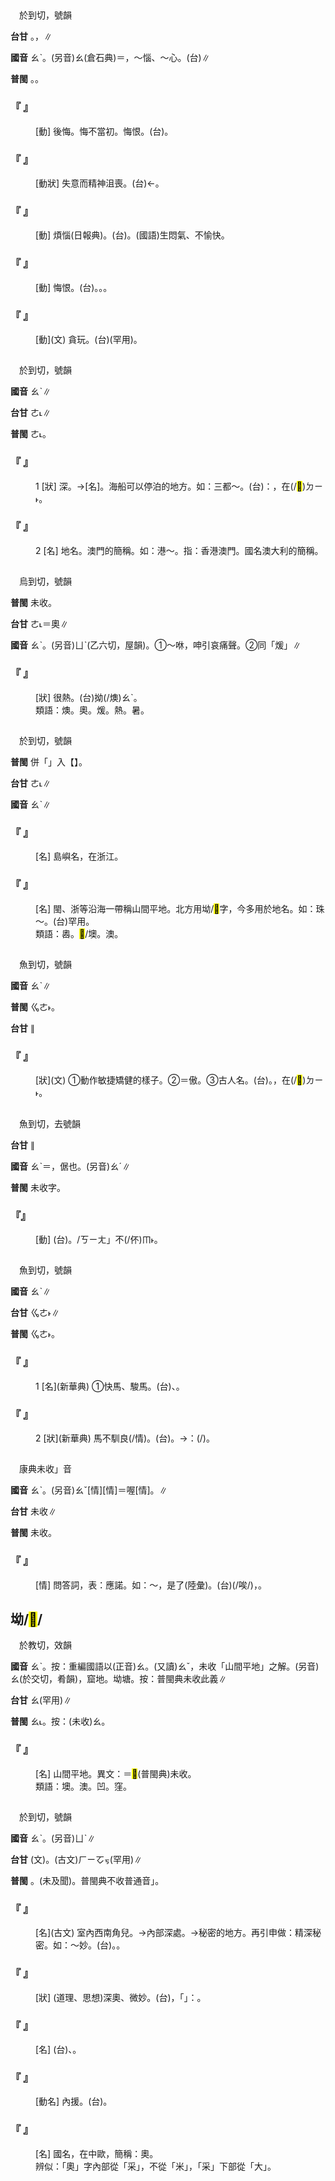 
=={{ruby|懊|ㄠˋ}}==

　於到切，號韻

'''台甘''' {{ruby|(文)|ㄜ˪}}。{{ruby|(語)|ㄠ˪}}，{{ruby|懊|ㄠ˪}}{{ruby|惱|ㄋㄠˋ}}∥

'''國音''' <rt>ㄠˋ</rt>。(另音)<rt>ㄠ</rt>(倉石典)＝{{ruby|熬|ㄠ}}，～惱、～心。(台){{ruby|無|ㆠㄜˊ}}{{ruby|清|ㄑㄧㄥ}}{{ruby|彩|ㄘㄞˋ}}∥

'''普閩''' {{ruby|(文)|ㄜ˪}}。{{ruby|(白)|ㄠ˪}}。

    

==='''『 {{ruby|懊|ㄠˋ}}{{ruby|悔|ㄏㄨㄟˇ}}』'''===
: [動] 後悔。悔不當初。悔恨。(台){{ruby|反|ㄏㄨㄢˋ}}{{ruby|悔|ㄏㄨㆤˋ}}。
    

==='''『 {{ruby|懊|ㄠˋ}}{{ruby|喪|ㄙㄤˋ}}』'''===
: [動狀] 失意而精神沮喪。(台){{ruby|失|ㄒㄧㆵ}}{{ruby|志|ㄐㄧ˪}}←{{ruby|垂|ㄙㄨㆤˊ}}{{ruby|頭|ㄊㄠˊ}}{{ruby|喪|ㄙㆲ˪}}{{ruby|志|ㄐㄧ˪}}。
    

==='''『 {{ruby|懊|ㄠˋ}}{{ruby|惱|ㄋㄠˇ}}』'''===
: [動] 煩惱(日報典)。(台){{ruby|懊|ㄠ˪}}{{ruby|惱|ㄋㄠˋ}}。(國語)生悶氣、不愉快。
    

==='''『 {{ruby|懊|ㄠˋ}}{{ruby|恨|ㄏㄣˋ}}』'''===
: [動] 悔恨。(台){{ruby|怨|ㄨㄢ˪}}{{ruby|恨|ㄏㄧㄣ˫}}{{ruby|/|ㄏㄨㄣ˫}}。{{ruby|受|ㄒㄧㄨ˫}}{{ruby|氣|ㄎㄧ˪}}。{{ruby|鬱|ㄨㆵ}}{{ruby|卒|ㄗㄨㆵ}}。
    

==='''『 {{ruby|懊|ㄠˋ}}』'''===
: [動](文) 貪玩。(台){{ruby|愛|ㄞ˪}}{{ruby|<mark>&#xffae6;</mark>|ㄑㄧㆵ}}{{ruby|<mark>&#xffaec;</mark>|ㄊㄜˊ}}(罕用)。
    

=={{ruby|澳|ㄠˋ}}==

　於到切，號韻

'''國音''' <rt>ㄠˋ</rt>∥

'''台甘''' <rt>ㄜ˪</rt>∥

'''普閩''' <rt>ㄜ˪</rt>。

    

==='''『 {{ruby|澳|ㄠˋ}}』'''===
:1  [狀] 深。→[名]。海船可以停泊的地方。如：三都～。(台){{ruby|按|ㄢ˪}}：{{ruby|台|ㄉㄞˊ}}{{ruby|灣|ㄨㄢˊ}}{{ruby|有|ㄨ˫}}{{ruby|蘇|ㄙㆦ}}{{ruby|澳|ㄜ˪}}，在(/<mark>&#xf9853;</mark>)<rt>ㄉㄧ˫</rt>{{ruby|台|ㄉㄞˊ}}{{ruby|島|ㄉㄜˋ}}{{ruby|東|ㄉㄤ}}{{ruby|北|ㄅㄚㆶ}}{{ruby|角|ㄍㄚㆶ}}。
    

==='''『 {{ruby|澳|ㄠˋ}}』'''===
:2  [名] 地名。澳門的簡稱。如：港～。指：香港澳門。國名澳大利的簡稱。
    

=={{ruby|燠|ㄠˋ}}==

　烏到切，號韻

'''普閩''' 未收。

'''台甘''' <rt>ㄜ˪</rt>＝奧∥

'''國音''' <rt>ㄠˋ</rt>。(另音)<rt>ㄩˋ</rt>(乙六切，屋韻)。①～咻，呻引哀痛聲。②同「煖」∥

    

==='''『 {{ruby|燠|ㄠˋ}}』'''===
: [狀] 很熱。(台)拗(/燠)<rt>ㄠˋ</rt>{{ruby|鬱|ㄨㆵ}}{{ruby|熱|ㄌㄨㄚㆷ ͘}}{{ruby|/|ㆡㄨㄚㆷ ͘}}。
:類語：燠。奧。煖。熱。暑。
:
    

=={{ruby|嶴|ㄠˋ}}==

　於到切，號韻

'''普閩''' 併「{{ruby|嶴|ㄠˋ}}」入【{{ruby|<mark>&#xffb45;</mark>|ㄜ˪}}】。

'''台甘''' <rt>ㄜ˪</rt>∥

'''國音''' <rt>ㄠˋ</rt>∥

    

==='''『 {{ruby|嶴|ㄠˋ}}{{ruby|懸|ㄒㄩㄢˊ}}』'''===
: [名] 島嶼名，在浙江。
    

==='''『 {{ruby|嶴|ㄠˋ}}』'''===
: [名] 閩、浙等沿海一帶稱山間平地。北方用坳/<mark>&#xffb40;</mark>字，今多用於地名。如：珠～。(台)罕用。
:類語：嶴。<mark>&#xffb46;</mark>/墺。澳。
:
    

=={{ruby|奡|ㄠˋ}}==

　魚到切，號韻

'''國音''' <rt>ㄠˋ</rt>∥

'''普閩''' <rt>ㆣㄜ˫</rt>。

'''台甘''' {{ruby|(文)|ㄫㆦ˫}}∥

    

==='''『 {{ruby|奡|ㄠˋ}}』'''===
: [狀](文) ①動作敏捷矯健的樣子。②＝傲。③古人名。(台){{ruby|古|ㄍㆦˋ}}{{ruby|早|ㄗㄚˋ}}{{ruby|人|ㄌㄤˊ}}{{ruby|名|ㄇㄧㄚˊ}}。{{ruby|因|ㄧㄣ}}{{ruby|為|ㄨㄧ˫}}{{ruby|有|ㄨ˫}}{{ruby|力|ㄌㄚㆵ ͘}}，{{ruby|會|ㄨㆤ˫}}{{ruby|/|ㆤ˫}}{{ruby|<mark>&#xffadf;</mark>|ㄉㄤˋ}}在(/<mark>&#xf9853;</mark>)<rt>ㄉㄧ˫</rt>{{ruby|陸|ㄌㄧㆦㆶ ͘}}{{ruby|上|ㄒㄧㆲ˫}}{{ruby|行|ㄍㄧㆩˊ}}{{ruby|船|ㄗㄨㄣˊ}}{{ruby|出|ㄘㄨㆵ}}{{ruby|名|ㄇㄧㄚˊ}}。
    

=={{ruby|謷|ㄠˋ}}==

　魚到切，去號韻

'''台甘''' {{ruby|(文)|ㆣㄜˊ}}{{ruby|。|ㆣㄜ˫}}{{ruby|。|ㄫㆦˊ}}{{ruby|。|ㄫㆦ˫}}∥

'''國音''' <rt>ㄠˋ</rt>＝{{ruby|傲|ㄠˋ}}，倨也。(另音)<rt>ㄠˊ</rt>∥

'''普閩''' 未收字。

    

==='''『{{ruby|謷|ㄠˋ}}』'''===
: [動] (台){{ruby|講|ㄍㆲˋ}}{{ruby|→|ㄍㆲ}}{{ruby|別|ㄅㄚㆵ}}{{ruby|人|ㄌㄤˊ}}{{ruby|丌|ㆤ}}{{ruby|歹|ㄆㆮˋ}}{{ruby|/|ㄆㄞˋ}}{{ruby|話|ㄨㆤ˫}}。{{ruby|鏘|ㄑㄧㄤ}}{{ruby|鏘|ㄑㄧㄤ}}/{{ruby|「|ㄎㄧㄤ}}<rt>ㄎㄧㄤ</rt>」{{ruby|叫|ㄍㄧㄜ˪}}不(/伓)<rt>ㆬ˫</rt>{{ruby|肯|ㄎㄧㄥˋ}}{{ruby|聽|ㄊㄧㆩ}}{{ruby|人|ㄌㄤˊ}}{{ruby|丌|ㆤ}}{{ruby|話|ㄨㆤ˫}}。
    

=={{ruby|驁|ㄠˋ}}==

　魚到切，號韻

'''國音''' <rt>ㄠˋ</rt>∥

'''台甘''' <rt>ㆣㄜ˫</rt>{{ruby|/|ㄫㆦ˫}}{{ruby|。|ㆣㄜˊ}}{{ruby|/|ㄫㆦˊ}}∥

'''普閩''' <rt>ㆣㄜ˫</rt>。

    

==='''『 {{ruby|驁|ㄠˋ}}』'''===
:1  [名](新華典) ①快馬、駿馬。(台){{ruby|快|ㄎㄨㄞ˪}}{{ruby|馬|ㄇㄚˋ}}{{ruby|/|ㆠㆤˋ}}、{{ruby|駿|ㄗㄨㄣ˪}}{{ruby|馬|ㆠㆤˋ}}。
    

==='''『 {{ruby|驁|ㄠˋ}}』'''===
:2  [狀](新華典) 馬不馴良(/情)。(台){{ruby|馬|ㆠㆤˋ}}{{ruby|無|ㆠㄜˊ}}{{ruby|馴|ㄙㄨㄣˊ}}。→{{ruby|譬|ㄆㄧ˪}}{{ruby|喻|ㆡㄨ˫}}{{ruby|/|ㄌㄨ˫}}：{{ruby|人|ㄌㄤˊ}}{{ruby|無|ㆠㄜˊ}}{{ruby|順|ㄙㄨㄣ˫}}{{ruby|情|ㄐㄧㄥˊ}}(/{{ruby|良|ㄌㄧㆲˊ}})。
    

=={{ruby|噢|ㄠˋ}}==

　康典未收{{ruby|「|ㄠˋ}}」音

'''國音''' <rt>ㄠˋ</rt>。(另音)<rt>ㄠˇ</rt>[情]{{ruby|。|ㄡˋ}}[情]{{ruby|。|ㄛ}}＝喔{{ruby|。|·ㄛ}}[情]。{{ruby|(文)|ㄩˋ}}∥

'''台甘''' 未收∥

'''普閩''' 未收。

    

==='''『 {{ruby|噢|ㄠˋ}}』'''===
: [情] 問答詞，表：應諾。如：～，是了(陸彙)。(台){{ruby|哈|ㄏㆩ˪}}(/唉/{{ruby|誒|ㄏㆥ˪}})，{{ruby|著|ㄉㄧㄜㆷ ͘}}。
    

==坳/<mark>&#xffafe;</mark>/{{ruby|<mark>&#xffb40;</mark>|ㄠˋ}}==

　於教切，效韻

'''國音''' <rt>ㄠˋ</rt>。按：重編國語以(正音)<rt>ㄠ</rt>。(又讀)<rt>ㄠˇ</rt>{{ruby|、|ㄠˋ}}，未收「山間平地」之解。(另音)<rt>ㄠ</rt>(於交切，肴韻)，窟地。坳塘。按：普閩典未收此義∥

'''台甘''' <rt>ㄠ</rt>{{ruby|。|ㄠˋ}}(罕用)∥

'''普閩''' <rt>ㄠ˪</rt>。按：(未收)<rt>ㄠ</rt>。

    

==='''『 {{ruby|坳|ㄠˋ}}』'''===
: [名] 山間平地。異文：{{ruby|<mark>&#xffb45;</mark>|ㄠˋ}}＝<mark>&#xffb46;</mark>(普閩典)未收。
:類語：墺。澳。凹。窪。
:
    

=={{ruby|奧|ㄠˋ}}==

　於到切，號韻

'''國音''' <rt>ㄠˋ</rt>。(另音)<rt>ㄩˋ</rt>∥

'''台甘''' (文){{ruby|(常)|ㄜ˪}}。(古文)<rt>ㄏㄧㆦㆶ</rt>{{ruby|。|ㄘㄨㄢ˪}}(罕用)∥

'''普閩''' {{ruby|(文)|ㄜ˪}}。{{ruby|(白)|ㄠ˪}}(未及聞)。普閩典不收普通音{{ruby|「|ㄩˋ}}」。

    

==='''『 {{ruby|奧|ㄠˋ}}』'''===
: [名](古文) 室內西南角兒。→內部深處。→秘密的地方。再引申做：精深秘密。如：～妙。(台){{ruby|奧|ㄜ˪}}{{ruby|妙|ㆠㄧㄠ˫}}。{{ruby|深|ㄑㄧㆬ}}{{ruby|奧|ㄜ˪}}{{ruby|神|ㄒㄧㄣˊ}}{{ruby|妙|ㆠㄧㄠ˫}}{{ruby|難|ㄌㄢˊ}}{{ruby|得|ㄉㄧㆵ}}{{ruby|了|ㄌㄧㄠˋ}}{{ruby|解|ㄍㄞˋ}}。
    

==='''『 {{ruby|奧|ㄠˋ}}{{ruby|妙|ㄇㄧㄠˋ}}』'''===
: [狀] (道理、思想)深奧、微妙。(台){{ruby|奧|ㄜ˪}}{{ruby|妙|ㆠㄧㄠ˫}}，{{ruby|或|ㄧㄚㆷ ͘}}{{ruby|讀|ㄊㄚㆶ ͘}}「{{ruby|奧|ㄠ˪}}{{ruby|妙|ㆠㄧㄠ˫}}」{{ruby|則|ㄐㄧㆤㆶ}}{{ruby|諧|ㄏㄞˊ}}：{{ruby|<mark>&#xffbd2;</mark>|ㄠ˪}}{{ruby|妙|ㆠㄧㄠ˫}}。
    

==='''『 {{ruby|奧|ㄠˋ}}{{ruby|義|ㄧˋ}}』'''===
: [名] (台){{ruby|深|ㄑㄧㆬ}}{{ruby|奧|ㄜ˪}}、{{ruby|精|ㄐㄧㄥ}}{{ruby|密|ㆠㄧㆵ ͘}}{{ruby|丌|ㆤ}}{{ruby|義|ㆣㄧ˫}}{{ruby|理|ㄌㄧˋ}}。
    

==='''『 {{ruby|奧|ㄠˋ}}{{ruby|援|ㄩㄢˊ}}』'''===
: [動名] 內援。(台){{ruby|稱|ㄑㄧㄥ}}{{ruby|極|ㄍㄧㆤㆶ ͘}}{{ruby|力|ㄌㄧㆤㆶ ͘}}{{ruby|援|ㄨㄢˊ}}{{ruby|助|ㄗㆦ˫}}。
    

==='''『 {{ruby|奧|ㄠˋ}}{{ruby|地|ㄉㄧˋ}}{{ruby|利|ㄌㄧˋ}}』'''===
: [名] 國名，在中歐，簡稱：奧。
:辨似：「奧」字內部從「采」，不從「米」，「采」下部從「大」。
:
    
